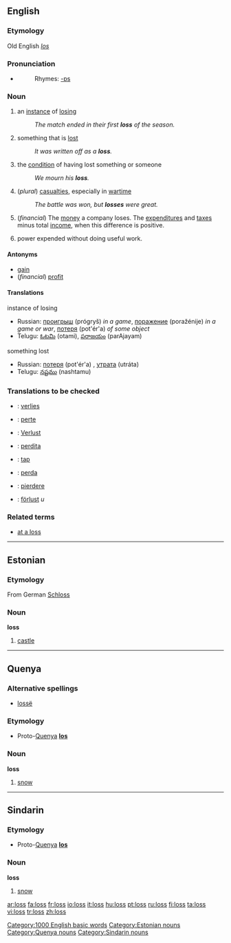 {{see|lõss|löss}}
==English==

{{rank|plan|pain|official|940|loss|spot|wonderful|shook}}
===Etymology===
Old English ''[[los]]''

===Pronunciation===
*{{audio|en-us-loss.ogg|Audio (US)}}
*:Rhymes: [[Rhymes:English:-ɒs|-ɒs]]

===Noun===
{{en-noun|es}}

# an [[instance]] of [[losing]]
#:''The match ended in their first '''loss''' of the season.''
# something that is [[lost]]
#:''It was written off as a '''loss'''.''
# the [[condition]] of having lost something or someone
#:''We mourn his '''loss'''.''
#(''plural'') [[casualties]], especially in [[wartime]]
#:''The battle was won, but '''losses''' were great.''
#(''financial'') The [[money]] a company loses.  The [[expenditure]]s and [[tax]]es minus total [[income]], when this difference is positive.
#{{engineering}} power expended without doing useful work.

====Antonyms====
*[[gain]]
*(''financial'') [[profit]]

====Translations====
;instance of losing
{{top}}
{{mid}}
*Russian: [[проигрыш]] (prógryš) {{m}} ''in a game'', [[поражение]] (poražénije) {{n}} ''in a game or war'', [[потеря]] (pot'ér'a) {{f}} ''of some object''
*Telugu: [[ఓటమి]] (otami), [[పరాజయం]] (parAjayam)
{{bottom}}

;something lost
{{top}}
{{mid}}
*Russian: [[потеря]] (pot'ér'a) {{f}}, [[утрата]] (utráta) {{f}}
*Telugu: [[నష్టము]] (nashtamu)
{{bottom}}

===Translations to be checked===
{{checktrans}}
*{{ttbc|Dutch}}: [[verlies]] {{n}}
*{{ttbc|French}}: [[perte]] {{f}}
*{{ttbc|German}}: [[Verlust]] {{m}}
*{{ttbc|Interlingua}}: [[perdita]]
*{{ttbc|Norwegian}}: [[tap]]
*{{ttbc|Portuguese}}: [[perda]] {{f}}
*{{ttbc|Romanian}}: [[pierdere]] {{f}}
*{{ttbc|Swedish}}: [[förlust]] ''u''

===Related terms===
*[[at a loss]]

----

==Estonian==

===Etymology===
From German [[Schloss]]

===Noun===
'''loss'''

# [[castle]]

----

==Quenya==

===Alternative spellings===
* [[lossë]]

===Etymology===
* Proto-[[Quenya]] '''[[los]]'''

===Noun===
'''loss'''

# [[snow]]

----

==Sindarin==

===Etymology===
* Proto-[[Quenya]] '''[[los]]'''

===Noun===
'''loss'''

# [[snow]]

[[Category:1000 English basic words]]
[[Category:Estonian nouns]]
[[Category:Quenya nouns]]
[[Category:Sindarin nouns]]

[[ar:loss]]
[[fa:loss]]
[[fr:loss]]
[[io:loss]]
[[it:loss]]
[[hu:loss]]
[[pt:loss]]
[[ru:loss]]
[[fi:loss]]
[[ta:loss]]
[[vi:loss]]
[[tr:loss]]
[[zh:loss]]